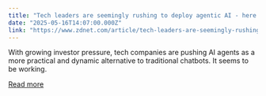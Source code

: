 ```yaml
---
title: "Tech leaders are seemingly rushing to deploy agentic AI - here's why"
date: "2025-05-16T14:07:00.000Z"
link: "https://www.zdnet.com/article/tech-leaders-are-seemingly-rushing-to-deploy-agentic-ai-heres-why/"
---
```


With growing investor pressure, tech companies are pushing AI agents as a more practical and dynamic alternative to traditional chatbots. It seems to be working.

[Read more](https://www.zdnet.com/article/tech-leaders-are-seemingly-rushing-to-deploy-agentic-ai-heres-why/)
